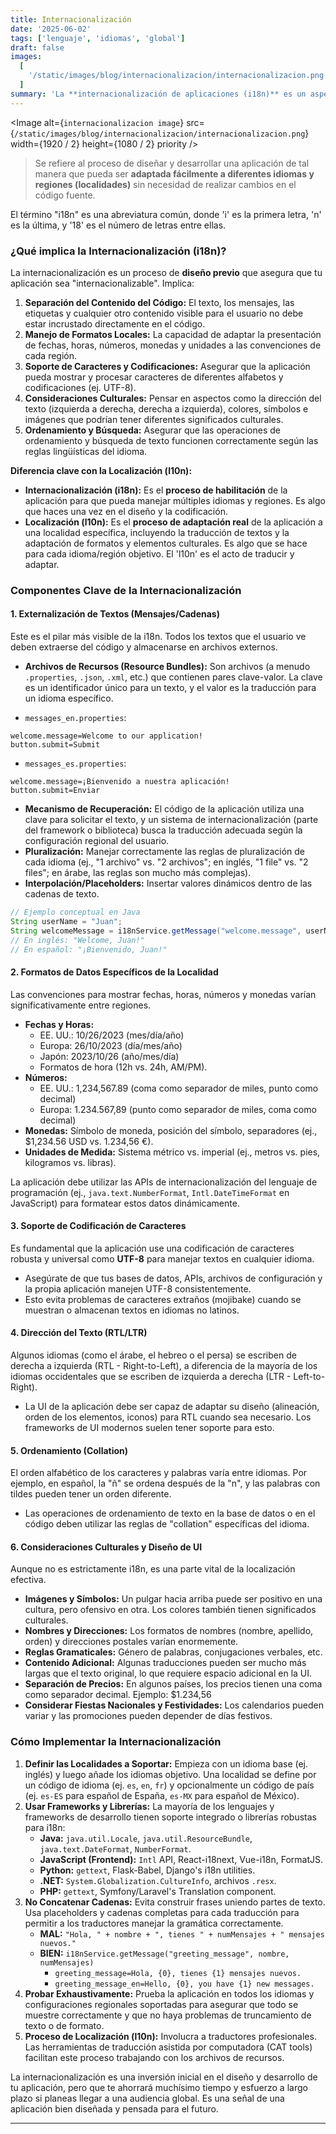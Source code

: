 ```yaml
---
title: Internacionalización
date: '2025-06-02'
tags: ['lenguaje', 'idiomas', 'global']
draft: false
images:
  [
    '/static/images/blog/internacionalizacion/internacionalizacion.png'
  ]
summary: 'La **internacionalización de aplicaciones (i18n)** es un aspecto crucial en el desarrollo de software hoy en día, especialmente en un mundo globalizado'
---
```


<Image
  alt={`internacionalizacion image`}
  src={`/static/images/blog/internacionalizacion/internacionalizacion.png`}
  width={1920 / 2}
  height={1080 / 2}
  priority
/>

>Se refiere al proceso de diseñar y desarrollar una aplicación de tal manera que pueda ser **adaptada fácilmente a diferentes idiomas y regiones (localidades)** sin necesidad de realizar cambios en el código fuente.

El término "i18n" es una abreviatura común, donde 'i' es la primera letra, 'n' es la última, y '18' es el número de letras entre ellas.

### ¿Qué implica la Internacionalización (i18n)?

La internacionalización es un proceso de **diseño previo** que asegura que tu aplicación sea "internacionalizable". Implica:

1.  **Separación del Contenido del Código:** El texto, los mensajes, las etiquetas y cualquier otro contenido visible para el usuario no debe estar incrustado directamente en el código.
2.  **Manejo de Formatos Locales:** La capacidad de adaptar la presentación de fechas, horas, números, monedas y unidades a las convenciones de cada región.
3.  **Soporte de Caracteres y Codificaciones:** Asegurar que la aplicación pueda mostrar y procesar caracteres de diferentes alfabetos y codificaciones (ej. UTF-8).
4.  **Consideraciones Culturales:** Pensar en aspectos como la dirección del texto (izquierda a derecha, derecha a izquierda), colores, símbolos e imágenes que podrían tener diferentes significados culturales.
5.  **Ordenamiento y Búsqueda:** Asegurar que las operaciones de ordenamiento y búsqueda de texto funcionen correctamente según las reglas lingüísticas del idioma.

**Diferencia clave con la Localización (l10n):**

* **Internacionalización (i18n):** Es el **proceso de habilitación** de la aplicación para que pueda manejar múltiples idiomas y regiones. Es algo que haces una vez en el diseño y la codificación.
* **Localización (l10n):** Es el **proceso de adaptación real** de la aplicación a una localidad específica, incluyendo la traducción de textos y la adaptación de formatos y elementos culturales. Es algo que se hace para cada idioma/región objetivo. El 'l10n' es el acto de traducir y adaptar.

### Componentes Clave de la Internacionalización

#### 1\. Externalización de Textos (Mensajes/Cadenas)

Este es el pilar más visible de la i18n. Todos los textos que el usuario ve deben extraerse del código y almacenarse en archivos externos.

- **Archivos de Recursos (Resource Bundles):** Son archivos (a menudo `.properties`, `.json`, `.xml`, etc.) que contienen pares clave-valor. La clave es un identificador único para un texto, y el valor es la traducción para un idioma específico.

- `messages_en.properties`:
```
welcome.message=Welcome to our application!
button.submit=Submit
```
- `messages_es.properties`:
```
welcome.message=¡Bienvenido a nuestra aplicación!
button.submit=Enviar
```
- **Mecanismo de Recuperación:** El código de la aplicación utiliza una clave para solicitar el texto, y un sistema de internacionalización (parte del framework o biblioteca) busca la traducción adecuada según la configuración regional del usuario.
- **Pluralización:** Manejar correctamente las reglas de pluralización de cada idioma (ej., "1 archivo" vs. "2 archivos"; en inglés, "1 file" vs. "2 files"; en árabe, las reglas son mucho más complejas).
- **Interpolación/Placeholders:** Insertar valores dinámicos dentro de las cadenas de texto.

```java
// Ejemplo conceptual en Java
String userName = "Juan";
String welcomeMessage = i18nService.getMessage("welcome.message", userName);
// En inglés: "Welcome, Juan!"
// En español: "¡Bienvenido, Juan!"
```

#### 2\. Formatos de Datos Específicos de la Localidad

Las convenciones para mostrar fechas, horas, números y monedas varían significativamente entre regiones.

- **Fechas y Horas:**
  - EE. UU.: 10/26/2023 (mes/día/año)
  - Europa: 26/10/2023 (día/mes/año)
  - Japón: 2023/10/26 (año/mes/día)
  - Formatos de hora (12h vs. 24h, AM/PM).
- **Números:**
  - EE. UU.: 1,234,567.89 (coma como separador de miles, punto como decimal)
  - Europa: 1.234.567,89 (punto como separador de miles, coma como decimal)
- **Monedas:** Símbolo de moneda, posición del símbolo, separadores (ej., $1,234.56 USD vs. 1.234,56 €).
- **Unidades de Medida:** Sistema métrico vs. imperial (ej., metros vs. pies, kilogramos vs. libras).

La aplicación debe utilizar las APIs de internacionalización del lenguaje de programación (ej., `java.text.NumberFormat`, `Intl.DateTimeFormat` en JavaScript) para formatear estos datos dinámicamente.

#### 3\. Soporte de Codificación de Caracteres

Es fundamental que la aplicación use una codificación de caracteres robusta y universal como **UTF-8** para manejar textos en cualquier idioma.

- Asegúrate de que tus bases de datos, APIs, archivos de configuración y la propia aplicación manejen UTF-8 consistentemente.
- Esto evita problemas de caracteres extraños (mojibake) cuando se muestran o almacenan textos en idiomas no latinos.

#### 4\. Dirección del Texto (RTL/LTR)

Algunos idiomas (como el árabe, el hebreo o el persa) se escriben de derecha a izquierda (RTL - Right-to-Left), a diferencia de la mayoría de los idiomas occidentales que se escriben de izquierda a derecha (LTR - Left-to-Right).

- La UI de la aplicación debe ser capaz de adaptar su diseño (alineación, orden de los elementos, iconos) para RTL cuando sea necesario. Los frameworks de UI modernos suelen tener soporte para esto.

#### 5\. Ordenamiento (Collation)

El orden alfabético de los caracteres y palabras varía entre idiomas. Por ejemplo, en español, la "ñ" se ordena después de la "n", y las palabras con tildes pueden tener un orden diferente.

- Las operaciones de ordenamiento de texto en la base de datos o en el código deben utilizar las reglas de "collation" específicas del idioma.

#### 6\. Consideraciones Culturales y Diseño de UI

Aunque no es estrictamente i18n, es una parte vital de la localización efectiva.

- **Imágenes y Símbolos:** Un pulgar hacia arriba puede ser positivo en una cultura, pero ofensivo en otra. Los colores también tienen significados culturales.
- **Nombres y Direcciones:** Los formatos de nombres (nombre, apellido, orden) y direcciones postales varían enormemente.
- **Reglas Gramaticales:** Género de palabras, conjugaciones verbales, etc.
- **Contenido Adicional:** Algunas traducciones pueden ser mucho más largas que el texto original, lo que requiere espacio adicional en la UI.
- **Separación de Precios:** En algunos países, los precios tienen una coma como separador decimal. Ejemplo: $1.234,56
- **Considerar Fiestas Nacionales y Festividades:** Los calendarios pueden variar y las promociones pueden depender de días festivos.

### Cómo Implementar la Internacionalización

1.  **Definir las Localidades a Soportar:** Empieza con un idioma base (ej. inglés) y luego añade los idiomas objetivo. Una localidad se define por un código de idioma (ej. `es`, `en`, `fr`) y opcionalmente un código de país (ej. `es-ES` para español de España, `es-MX` para español de México).
2.  **Usar Frameworks y Librerías:** La mayoría de los lenguajes y frameworks de desarrollo tienen soporte integrado o librerías robustas para i18n:
    - **Java:** `java.util.Locale`, `java.util.ResourceBundle`, `java.text.DateFormat`, `NumberFormat`.
    - **JavaScript (Frontend):** `Intl` API, React-i18next, Vue-i18n, FormatJS.
    - **Python:** `gettext`, Flask-Babel, Django's i18n utilities.
    - **.NET:** `System.Globalization.CultureInfo`, archivos `.resx`.
    - **PHP:** `gettext`, Symfony/Laravel's Translation component.
3.  **No Concatenar Cadenas:** Evita construir frases uniendo partes de texto. Usa placeholders y cadenas completas para cada traducción para permitir a los traductores manejar la gramática correctamente.
    - **MAL:** `"Hola, " + nombre + ", tienes " + numMensajes + " mensajes nuevos."`
    - **BIEN:** `i18nService.getMessage("greeting_message", nombre, numMensajes)`
        - `greeting_message=Hola, {0}, tienes {1} mensajes nuevos.`
        - `greeting_message_en=Hello, {0}, you have {1} new messages.`
4.  **Probar Exhaustivamente:** Prueba la aplicación en todos los idiomas y configuraciones regionales soportadas para asegurar que todo se muestre correctamente y que no haya problemas de truncamiento de texto o de formato.
5.  **Proceso de Localización (l10n):** Involucra a traductores profesionales. Las herramientas de traducción asistida por computadora (CAT tools) facilitan este proceso trabajando con los archivos de recursos.

La internacionalización es una inversión inicial en el diseño y desarrollo de tu aplicación, pero que te ahorrará muchísimo tiempo y esfuerzo a largo plazo si planeas llegar a una audiencia global. Es una señal de una aplicación bien diseñada y pensada para el futuro.


---